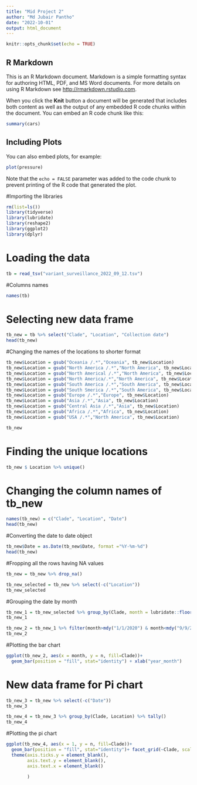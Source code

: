 ```yaml
---
title: "Mid Project 2"
author: "Md Jubair Pantho"
date: "2022-10-01"
output: html_document
---
```


```r
knitr::opts_chunk$set(echo = TRUE)
```

## R Markdown

This is an R Markdown document. Markdown is a simple formatting syntax for authoring HTML, PDF, and MS Word documents. For more details on using R Markdown see <http://rmarkdown.rstudio.com>.

When you click the **Knit** button a document will be generated that includes both content as well as the output of any embedded R code chunks within the document. You can embed an R code chunk like this:

```r
summary(cars)
```

## Including Plots

You can also embed plots, for example:

```r
plot(pressure)
```

Note that the `echo = FALSE` parameter was added to the code chunk to prevent printing of the R code that generated the plot.


#Importing the libraries
```r
rm(list=ls())
library(tidyverse)
library(lubridate)
library(reshape2)
library(ggplot2)
library(dplyr)

```

# Loading the data
```r
tb = read_tsv("variant_surveillance_2022_09_12.tsv")
```

#Columns names 
```r
names(tb)
```

# Selecting new data frame
```r
tb_new = tb %>% select("Clade", "Location", "Collection date")
head(tb_new)
```

#Changing the names of the locations to shorter format
```r
tb_new$Location = gsub("Oceania /.*","Oceania", tb_new$Location)
tb_new$Location = gsub("North America /.*","North America", tb_new$Location)
tb_new$Location = gsub("North Americal /.*","North America", tb_new$Location)
tb_new$Location = gsub("North America/.*","North America", tb_new$Location)
tb_new$Location = gsub("South America /.*","South America", tb_new$Location)
tb_new$Location = gsub("South Smerica /.*","South America", tb_new$Location)
tb_new$Location = gsub("Europe /.*","Europe", tb_new$Location)
tb_new$Location = gsub("Asia /.*","Asia", tb_new$Location)
tb_new$Location = gsub("Central Asia /.*","Asia", tb_new$Location)
tb_new$Location = gsub("Africa /.*","Africa", tb_new$Location)
tb_new$Location = gsub("USA /.*","North America", tb_new$Location)
```
```r
tb_new
```

# Finding the unique locations
```r
tb_new $ Location %>% unique()
```

# Changing the column names of tb_new
```r
names(tb_new) = c("Clade", "Location", "Date")
head(tb_new)
```

#Converting the date to date object
```r
tb_new$Date = as.Date(tb_new$Date, format ="%Y-%m-%d")
head(tb_new)
```

#Fropping all the rows having NA values
```r
tb_new = tb_new %>% drop_na()

tb_new_selected = tb_new %>% select(-c("Location"))
tb_new_selected
```
#Grouping the date by month
```r
tb_new_1 = tb_new_selected %>% group_by(Clade, month = lubridate::floor_date(Date,'month')) %>% tally()
tb_new_1

tb_new_2 = tb_new_1 %>% filter(month>mdy("1/1/2020") & month<mdy("9/9/2022"))
tb_new_2
```
#Plotting the bar chart
```r
ggplot(tb_new_2, aes(x = month, y = n, fill=Clade))+
  geom_bar(position = "fill", stat="identity") + xlab("year_month")
```

# New data frame for Pi chart
```r
tb_new_3 = tb_new %>% select(-c("Date"))
tb_new_3
```
```r
tb_new_4 = tb_new_3 %>% group_by(Clade, Location) %>% tally()
tb_new_4
```
 #Plotting the pi chart
 
```r
ggplot(tb_new_4, aes(x = 1, y = n, fill=Clade))+
  geom_bar(position = "fill", stat="identity")+ facet_grid(~Clade, scales ="free_y", space = "free") + facet_wrap(~Location) + coord_polar(theta = "y") + scale_y_continuous()+
  theme(axis.ticks.y = element_blank(),
        axis.text.y = element_blank(),
        axis.text.x = element_blank()
        
        )
```
 

